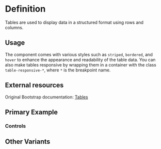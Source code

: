 

<Meta title="Tables" of={TableStories} />

# Definition

Tables are used to display data in a structured format using rows and columns.

## Usage

The component comes with various styles such as `striped`, `bordered`, and `hover` to enhance the appearance and readability of the table data.
You can also make tables responsive by wrapping them in a container with the class `table-responsive-*`, where `*` is the breakpoint name.

## External resources

Original Bootstrap documentation: [Tables](https://getbootstrap.com/docs/5.3/content/tables/)

## Primary Example

<Canvas of={TableStories.Default} />

### Controls
<Controls />

## Other Variants
